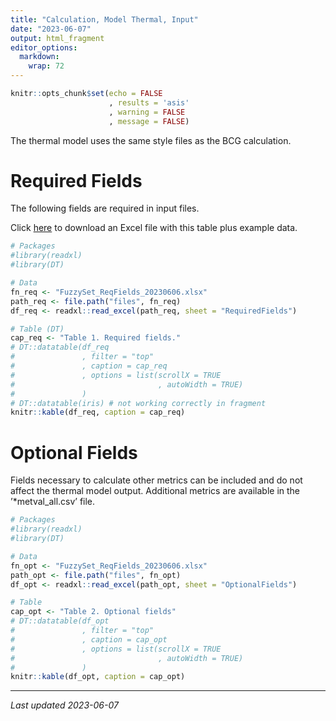 ```yaml
---
title: "Calculation, Model Thermal, Input"
date: "2023-06-07"
output: html_fragment
editor_options: 
  markdown: 
    wrap: 72
---
```


```r
knitr::opts_chunk$set(echo = FALSE
                      , results = 'asis'
                      , warning = FALSE
                      , message = FALSE)
```

The thermal model uses the same style files as the BCG calculation.

# Required Fields
The following fields are required in input files. 

Click [here](links/FuzzySet_ReqFields_20230606.xlsx) to download an Excel file 
with this table plus example data.

```r
# Packages
#library(readxl)
#library(DT)

# Data
fn_req <- "FuzzySet_ReqFields_20230606.xlsx"
path_req <- file.path("files", fn_req)
df_req <- readxl::read_excel(path_req, sheet = "RequiredFields")

# Table (DT)
cap_req <- "Table 1. Required fields."
# DT::datatable(df_req
#               , filter = "top"
#               , caption = cap_req
#               , options = list(scrollX = TRUE
#                                , autoWidth = TRUE)
#               )
# DT::datatable(iris) # not working correctly in fragment
knitr::kable(df_req, caption = cap_req)
```

# Optional Fields
Fields necessary to calculate other metrics can be included and do not affect
the thermal model output.  Additional metrics are available in the
'*metval_all.csv' file.

```r
# Packages
#library(readxl)
#library(DT)

# Data
fn_opt <- "FuzzySet_ReqFields_20230606.xlsx"
path_opt <- file.path("files", fn_opt)
df_opt <- readxl::read_excel(path_opt, sheet = "OptionalFields")

# Table
cap_opt <- "Table 2. Optional fields"
# DT::datatable(df_opt
#               , filter = "top"
#               , caption = cap_opt
#               , options = list(scrollX = TRUE
#                                , autoWidth = TRUE)
#               )
knitr::kable(df_opt, caption = cap_opt)
```
---

*Last updated 2023-06-07*
